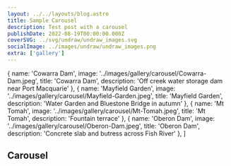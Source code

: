 ```yaml
---
layout: ../../layouts/blog.astro
title: Sample Carousel
description: Test post with a carousel
publishDate: 2022-08-19T00:00:00.000Z
coverSVG: ../svg/undraw/undraw_images.svg
socialImage: ../images/undraw/undraw_images.png
extra: ['gallery']
---  
```

  { name: 'Cowarra Dam', image: '../images/gallery/carousel/Cowarra-Dam.jpeg', title: 'Cowarra Dam', description: 'Off creek water storage dam near Port Macquarie' },
  { name: 'Mayfield Garden', image: '../images/gallery/carousel/Mayfield-Garden.jpeg', title: 'Mayfield Garden', description: 'Water Garden and Bluestone Bridge in autumn' },
  { name: 'Mt Tomah', image: '../images/gallery/carousel/Mt-Tomah.jpeg', title: 'Mt Tomah', description: 'Fountain terrace' },
  { name: 'Oberon Dam', image: '../images/gallery/carousel/Oberon-Dam.jpeg', title: 'Oberon Dam', description: 'Concrete slab and butress across Fish River' },
]

## Carousel

<Carousel pages={carouselPages} />
